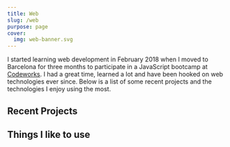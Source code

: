 ```yaml
---
title: Web
slug: /web
purpose: page
cover:
  img: web-banner.svg
---
```



I started learning web development in February 2018 when I moved to Barcelona for three months to participate in a JavaScript bootcamp at [Codeworks](https://codeworks.me). I had a great time, learned a lot and have been hooked on web technologies ever since. Below is a list of some recent projects and the technologies I enjoy using the most.

## Recent Projects

<ProjectList />

## Things I like to use

<TechStack />
